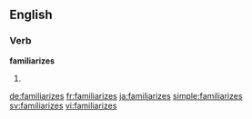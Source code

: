 ==English==

===Verb===
'''familiarizes'''

# {{third-person singular of|familiarize}}

[[de:familiarizes]]
[[fr:familiarizes]]
[[ja:familiarizes]]
[[simple:familiarizes]]
[[sv:familiarizes]]
[[vi:familiarizes]]